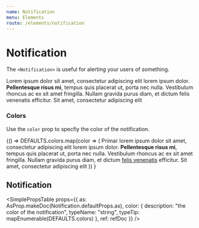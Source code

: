 ```yaml
---
name: Notification
menu: Elements
route: /elements/notification
---
```




# Notification

The `<Notification>` is useful for alerting your users of something.

<Playground>
  <Notification {...props}>
    <Delete as="button" />
    Lorem ipsum dolor sit amet, consectetur adipiscing elit lorem ipsum dolor.
    <strong> Pellentesque risus mi</strong>, tempus quis placerat ut, porta nec
    nulla. Vestibulum rhoncus ac ex sit amet fringilla. Nullam gravida purus
    diam, et dictum <a>felis venenatis</a> efficitur. Sit amet, consectetur
    adipiscing elit
  </Notification>
</Playground>

### Colors

Use the `color` prop to specfiy the color of the notification.

<Playground>
  {() =>
    DEFAULTS.colors.map(color => (
      <Notification color={color} key={color}>
        <Delete as="button" />
        Primar lorem ipsum dolor sit amet, consectetur adipiscing elit lorem ipsum
        dolor. <strong>Pellentesque risus mi</strong>, tempus quis placerat ut, porta
        nec nulla. Vestibulum rhoncus ac ex sit amet fringilla. Nullam gravida purus
        diam, et dictum <a href="#felis">felis venenatis</a> efficitur. Sit amet,
        consectetur adipiscing elit
      </Notification>
    ))
  }
</Playground>

## Notification

<SimplePropsTable
  props={{
    as: AsProp.makeDoc(Notification.defaultProps.as),
    color: {
      description: "the color of the notification",
      typeName: "string",
      typeTip: mapEnumerable(DEFAULTS.colors)
    },
    ref: refDoc
  }}
/>

<AsProp component={Notification} componentName="Notification" />

